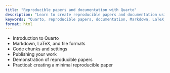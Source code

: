 ```yaml
---
title: "Reproducible papers and documentation with Quarto"
description: "Learn to create reproducible papers and documentation using Quarto, including Markdown, LaTeX, and publishing."
keywords: "Quarto, reproducible papers, documentation, Markdown, LaTeX, publishing"
format: html
---
```


-   Introduction to Quarto
-   Markdown, LaTeX, and file formats
-   Code chunks and settings
-   Publishing your work
-   Demonstration of reproducible papers
-   Practical: creating a minimal reproducible paper
